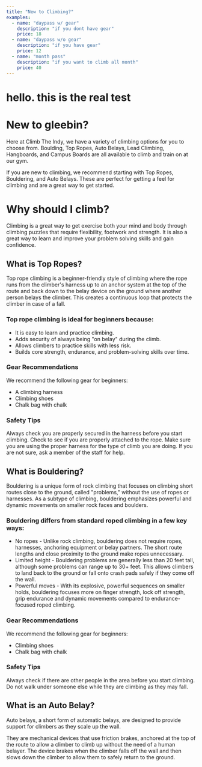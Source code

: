 ```yaml
---
title: "New to Climbing?"
examples:
  - name: "daypass w/ gear"
    description: "if you dont have gear"
    price: 18
  - name: "daypass w/o gear"
    description: "if you have gear"
    price: 12
  - name: "month pass"
    description: "if you want to climb all month"
    price: 40
---
```


<h1>
hello. this is the real test
</h1>

# New to gleebin?

Here at Climb The Indy, we have a variety of climbing options for you to choose from. Boulding, Top Ropes, Auto Belays, Lead Climbing, Hangboards, and Campus Boards are all available to climb and train on at our gym.

If you are new to climbing, we recommend starting with Top Ropes, Bouldering, and Auto Belays. These are perfect for getting a feel for climbing and are a great way to get started.

# Why should I climb?

Climbing is a great way to get exercise both your mind and body through climbing puzzles that require flexibility, footwork and strength. It is also a great way to learn and improve your problem solving skills and gain confidence.

## What is Top Ropes?

Top rope climbing is a beginner-friendly style of climbing where the rope runs from the climber's harness up to an anchor system at the top of the route and back down to the belay device on the ground where another person belays the climber. This creates a continuous loop that protects the climber in case of a fall.

### Top rope climbing is ideal for beginners because:

- It is easy to learn and practice climbing.
- Adds security of always being "on belay" during the climb.
- Allows climbers to practice skills with less risk.
- Builds core strength, endurance, and problem-solving skills over time.

### Gear Recommendations

We recommend the following gear for beginners:

- A climbing harness
- Climbing shoes
- Chalk bag with chalk

### Safety Tips

Always check you are properly secured in the harness before you start climbing. Check to see if you are properly attached to the rope. Make sure you are using the proper harness for the type of climb you are doing. If you are not sure, ask a member of the staff for help.

## What is Bouldering?

Bouldering is a unique form of rock climbing that focuses on climbing short routes close to the ground, called "problems," without the use of ropes or harnesses. As a subtype of climbing, bouldering emphasizes powerful and dynamic movements on smaller rock faces and boulders.

### Bouldering differs from standard roped climbing in a few key ways:

- No ropes - Unlike rock climbing, bouldering does not require ropes, harnesses, anchoring equipment or belay partners. The short route lengths and close proximity to the ground make ropes unnecessary.
- Limited height - Bouldering problems are generally less than 20 feet tall, although some problems can range up to 30+ feet. This allows climbers to land back to the ground or fall onto crash pads safely if they come off the wall.
- Powerful moves - With its explosive, powerful sequences on smaller holds, bouldering focuses more on finger strength, lock off strength, grip endurance and dynamic movements compared to endurance-focused roped climbing.

### Gear Recommendations

We recommend the following gear for beginners:

- Climbing shoes
- Chalk bag with chalk

### Safety Tips

Always check if there are other people in the area before you start climbing. Do not walk under someone else while they are climbing as they may fall.

## What is an Auto Belay?

Auto belays, a short form of automatic belays, are designed to provide support for climbers as they scale up the wall.

They are mechanical devices that use friction brakes, anchored at the top of the route to allow a climber to climb up without the need of a human belayer. The device brakes when the climber falls off the wall and then slows down the climber to allow them to safely return to the ground.
